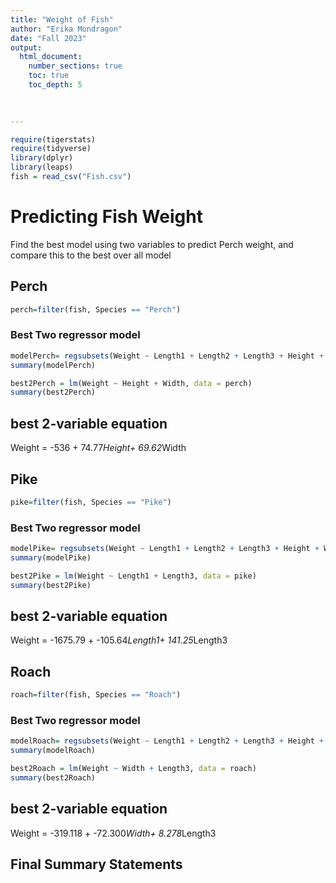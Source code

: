 ```yaml
---
title: "Weight of Fish"
author: "Erika Mondragon"
date: "Fall 2023"  
output: 
  html_document:
    number_sections: true
    toc: true
    toc_depth: 5

 
    
---
```



```r
require(tigerstats)
require(tidyverse)
library(dplyr)
library(leaps)
fish = read_csv("Fish.csv")
```

# Predicting Fish Weight
Find the best model using two variables to predict Perch weight, and compare this to the best over all model

## Perch

```r
perch=filter(fish, Species == "Perch")
```


### Best Two regressor model

```r
modelPerch= regsubsets(Weight ~ Length1 + Length2 + Length3 + Height + Width, data=perch)
summary(modelPerch)
```


```r
best2Perch = lm(Weight ~ Height + Width, data = perch)
summary(best2Perch)
```

## best 2-variable equation
Weight = -536 + 74.77*Height+ 69.62*Width


## Pike
```r
pike=filter(fish, Species == "Pike")
```


### Best Two regressor model
```r
modelPike= regsubsets(Weight ~ Length1 + Length2 + Length3 + Height + Width, data=pike)
summary(modelPike)
```

```r
best2Pike = lm(Weight ~ Length1 + Length3, data = pike)
summary(best2Pike)
```
## best 2-variable equation
Weight = -1675.79 + -105.64*Length1+ 141.25*Length3

## Roach
```r
roach=filter(fish, Species == "Roach")
```

### Best Two regressor model
```r
modelRoach= regsubsets(Weight ~ Length1 + Length2 + Length3 + Height + Width, data=roach)
summary(modelRoach)
```

```r
best2Roach = lm(Weight ~ Width + Length3, data = roach)
summary(best2Roach)
```

## best 2-variable equation
Weight = -319.118 + -72.300*Width+ 8.278*Length3

## Final Summary Statements
 